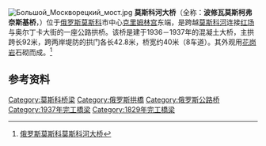 {{coord|display=title|55|44|56|N|37|37|28|E}}
[[File:Большой_Москворецкий_мост.jpg|thumb]]
'''莫斯科河大桥'''（全称：'''波修瓦莫斯柯弗奈斯基桥'''，{{lang-rus|Большой Москворецкий мост|Bolshoy Moskvoretsky most}}）位于[[俄罗斯|俄罗斯]][[莫斯科|莫斯科]]市中心[[克里姆林宫|克里姆林宫]]东端，是跨越[[莫斯科河|莫斯科河]]连接[[红场|红场]]与奥尔丁卡大街的一座公路拱桥。该桥是建于1936－1937年的混凝土大桥，主拱跨长92米，跨两岸堤防的拱门各长42.8米，桥宽约40米（8车道）。其外观用[[花岗岩|花岗岩]]石砌而成。<ref>[http://bridges.i.sohu.com/blog/view/209596860.htm 俄罗斯莫斯科莫斯科河大桥]</ref>

==参考资料==
{{reflist}}

[[Category:莫斯科桥梁|Category:莫斯科桥梁]]
[[Category:俄罗斯拱橋|Category:俄罗斯拱橋]]
[[Category:俄罗斯公路桥|Category:俄罗斯公路桥]]
[[Category:1937年完工橋梁|Category:1937年完工橋梁]]
[[Category:1829年完工橋梁|Category:1829年完工橋梁]]
